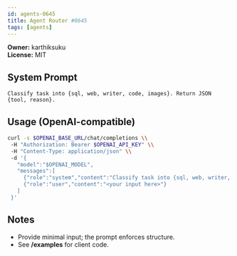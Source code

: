 ```yaml
---
id: agents-0645
title: Agent Router #0645
tags: [agents]
---
```


**Owner:** karthiksuku  
**License:** MIT

## System Prompt
```text
Classify task into {sql, web, writer, code, images}. Return JSON {tool, reason}.
```

## Usage (OpenAI-compatible)
```bash
curl -s $OPENAI_BASE_URL/chat/completions \\
 -H "Authorization: Bearer $OPENAI_API_KEY" \\
 -H "Content-Type: application/json" \\
 -d '{
   "model":"$OPENAI_MODEL",
   "messages":[
     {"role":"system","content":"Classify task into {sql, web, writer, code, images}. Return JSON {tool, reason}."},
     {"role":"user","content":"<your input here>"}
   ]
 }'
```

## Notes
- Provide minimal input; the prompt enforces structure.
- See **/examples** for client code.
